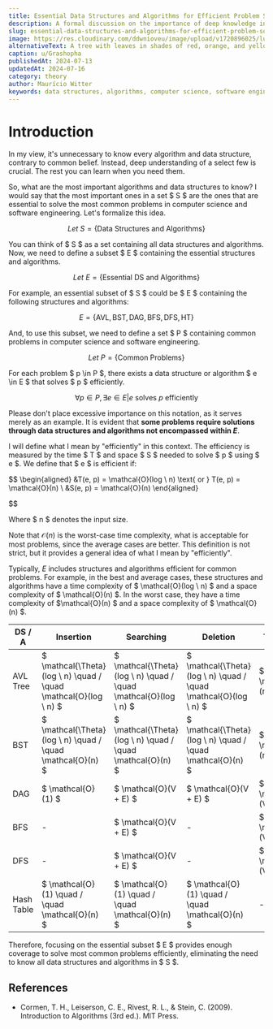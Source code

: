```yaml
---
title: Essential Data Structures and Algorithms for Efficient Problem Solving
description: A formal discussion on the importance of deep knowledge in select data structures and algorithms.
slug: essential-data-structures-and-algorithms-for-efficient-problem-solving
image: https://res.cloudinary.com/ddwnioveu/image/upload/v1720896025/lupj3nt5rxkjhrfvwxnq.jpg
alternativeText: A tree with leaves in shades of red, orange, and yellow in full bloom.
caption: u/Grashopha
publishedAt: 2024-07-13
updatedAt: 2024-07-16
category: theory
author: Maurício Witter
keywords: data structures, algorithms, computer science, software engineering, AVL tree, BST, DAG, BFS, DFS, hash table, efficient problem solving
---
```


# Introduction

In my view, it's unnecessary to know every algorithm and data structure, contrary to common belief. Instead, deep understanding of a select few is crucial. The rest you can learn when you need them.

So, what are the most important algorithms and data structures to know? I would say that the most important ones in a set $ S $ are the ones that are essential to solve the most common problems in computer science and software engineering. Let's formalize this idea.

$$
Let \ S = \{ \text{Data Structures and Algorithms} \}
$$

You can think of $ S $ as a set containing all data structures and algorithms. Now, we need to define a subset $ E $ containing the essential structures and algorithms.

$$
Let \ E = \{ \text{Essential DS and Algorithms} \}
$$

For example, an essential subset of $ S $ could be $ E $ containing the following structures and algorithms:

$$
E = \{ \text{AVL}, \text{BST}, \text{DAG}, \text{BFS}, \text{DFS}, \text{HT} \}
$$

And, to use this subset, we need to define a set $ P $ containing common problems in computer science and software engineering.

$$
Let \ P = \{ \text{Common Problems} \}
$$

For each problem $ p \in P $, there exists a data structure or algorithm $ e \in E $ that solves $ p $ efficiently.

$$
\forall p \in P, \exists e \in E \vert  e \text{ solves } p \text{ efficiently}
$$

<High>Please don't place excessive importance on this notation, as it serves merely as an example</High>. It is evident that **some problems require solutions through data structures and algorithms not encompassed within $E$**.

I will define what I mean by "efficiently" in this context. The efficiency is measured by the time $ T $ and space $ S $ needed to solve $ p $ using $ e $. We define that $ e $ is efficient if:

$$
\begin{aligned}
&T(e, p) = \mathcal{O}(log \ n) \text{ or } T(e, p) = \mathcal{O}(n) \\
&S(e, p) = \mathcal{O}(n)
\end{aligned}


$$

Where $ n $ denotes the input size.

Note that $\mathcal{O}(n)$ is the worst-case time complexity, what is acceptable for most problems, since the average cases are better. This definition is not strict, but it provides a general idea of what I mean by "efficiently".

Typically, $E$ includes structures and algorithms efficient for common problems. For example, in the best and average cases, these structures and algorithms have a time complexity of $ \mathcal{O}(log \ n) $ and a space complexity of $ \mathcal{O}(n) $. In the worst case, they have a time complexity of $\mathcal{O}(n) $ and a space complexity of $ \mathcal{O}(n) $.

| DS / A     | Insertion                                                        | Searching                                                        | Deletion                                                         | Traversal              |
| ---------- | ---------------------------------------------------------------- | ---------------------------------------------------------------- | ---------------------------------------------------------------- | ---------------------- |
| AVL Tree   | $ \mathcal{\Theta}(log \ n) \quad / \quad \mathcal{O}(log \ n) $ | $ \mathcal{\Theta}(log \ n) \quad / \quad \mathcal{O}(log \ n) $ | $ \mathcal{\Theta}(log \ n) \quad / \quad \mathcal{O}(log \ n) $ | $ \mathcal{O}(n) $     |
| BST        | $ \mathcal{\Theta}(log \ n) \quad / \quad \mathcal{O}(n) $       | $ \mathcal{\Theta}(log \ n) \quad / \quad \mathcal{O}(n) $       | $ \mathcal{\Theta}(log \ n) \quad / \quad \mathcal{O}(n) $       | $ \mathcal{O}(n) $     |
| DAG        | $ \mathcal{O}(1) $                                               | $ \mathcal{O}(V + E) $                                           | $ \mathcal{O}(V + E) $                                           | $ \mathcal{O}(V + E) $ |
| BFS        | -                                                                | $ \mathcal{O}(V + E) $                                           | -                                                                | $ \mathcal{O}(V + E) $ |
| DFS        | -                                                                | $ \mathcal{O}(V + E) $                                           | -                                                                | $ \mathcal{O}(V + E) $ |
| Hash Table | $ \mathcal{O}(1) \quad / \quad \mathcal{O}(n) $                  | $ \mathcal{O}(1) \quad / \quad \mathcal{O}(n) $                  | $ \mathcal{O}(1) \quad / \quad \mathcal{O}(n) $                  | -                      |

Therefore, focusing on the essential subset $ E $ provides enough coverage to solve most common problems efficiently, eliminating the need to know all data structures and algorithms in $ S $.

## References

- Cormen, T. H., Leiserson, C. E., Rivest, R. L., & Stein, C. (2009). Introduction to Algorithms (3rd ed.). MIT Press.
